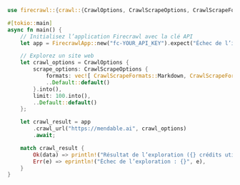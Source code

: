 ```rust Rust
use firecrawl::{crawl::{CrawlOptions, CrawlScrapeOptions, CrawlScrapeFormats}, FirecrawlApp};

#[tokio::main]
async fn main() {
    // Initialisez l’application Firecrawl avec la clé API
    let app = FirecrawlApp::new("fc-YOUR_API_KEY").expect("Échec de l’initialisation de FirecrawlApp");

    // Explorez un site web
    let crawl_options = CrawlOptions {
        scrape_options: CrawlScrapeOptions {
            formats: vec![ CrawlScrapeFormats::Markdown, CrawlScrapeFormats::HTML ].into(),
            ..Default::default()
        }.into(),
        limit: 100.into(),
        ..Default::default()
    };

    let crawl_result = app
        .crawl_url("https://mendable.ai", crawl_options)
        .await;

    match crawl_result {
        Ok(data) => println!("Résultat de l’exploration ({} crédits utilisés) :\n{:#?}", data.credits_used, data.data),
        Err(e) => eprintln!("Échec de l’exploration : {}", e),
    }
}
```
